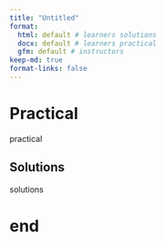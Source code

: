 ```yaml
---
title: "Untitled"
format: 
  html: default # learners solutions
  docx: default # learners practical
  gfm: default # instructors
keep-md: true
format-links: false
---
```


::: {.content-hidden when-format="html"}

<!-- visible for instructors only -->
<!-- practical-week.md is generated from practical-week.qmd. Please edit that file -->

:::

# Practical

<!-- visible for learners and instructors at practical -->

practical



::: {.content-visible unless-format="docx"}

# Solutions

<!-- visible for instructors and learners after practical (solutions) -->

solutions

:::

# end